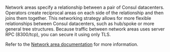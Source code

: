 Network areas specify a relationship between a pair of Consul datacenters. Operators create reciprocal areas on each side of the relationship and then joins them together. This networking strategy allows for more flexible relationships between Consul datacenters, such as hub/spoke or more general tree structures. Because traffic between network areas uses server RPC (8300/tcp), you can secure it using only TLS.

Refer to the [Network area documentation](/consul/docs/link/network-area) for more information.